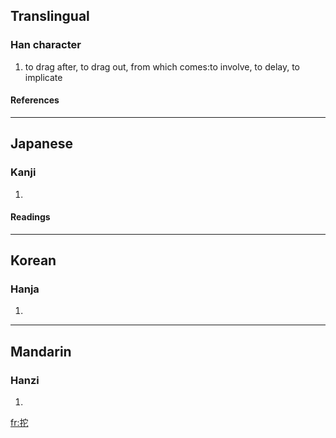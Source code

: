 {{see|拖}}

==Translingual==
===Han character===
{{Han char|rn=64|rad=手|as=05|sn=8|four=|canj=手十心 (QJP)}}
# to drag after, to drag out, from which comes:to involve, to delay, to implicate
====References====
{{Han ref|kx=0426.020|dkj=11960|dj=0774.040|hdz=31858.070|uh=62D5|ud=25301}}
----
==Japanese==
===Kanji===
{{ja-kanji|grade=|rs=手05}}
# {{defn|Japanese}} 
====Readings====
{{ja-readings|on=[[た]] (ta), [[だ]] (da), [[い]] (i)|kun=[[ひく]] (hiku)}}
----
==Korean==
===Hanja===
{{ko-hanja|hangeul=타|eumhun=|rv=ta|mr=t'a|y=tha}}
# {{defn|Korean}}
----
==Mandarin==
===Hanzi===
{{cmn-hanzi|pin=[[ào]] ([[ao4]]), [[niù]] ([[niu4]]), [[tuō]] ([[tuo1]])|wg=ao<sup>4</sup>, niu<sup>4</sup>, t'o<sup>1</sup>}}
# {{defn|Mandarin}}

[[fr:拕]]